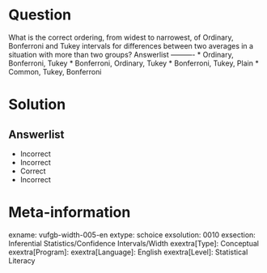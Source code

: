 Question
========

What is the correct ordering, from widest to narrowest, of Ordinary, Bonferroni and Tukey intervals for differences between two averages in a situation with more than two groups? 
Answerlist
----------
* Ordinary, Bonferroni, Tukey
* Bonferroni, Ordinary, Tukey
* Bonferroni, Tukey, Plain
* Common, Tukey, Bonferroni

Solution
========

Answerlist
----------
* Incorrect
* Incorrect
* Correct
* Incorrect

Meta-information
================
exname: vufgb-width-005-en
extype: schoice
exsolution: 0010
exsection: Inferential Statistics/Confidence Intervals/Width
exextra[Type]: Conceptual
exextra[Program]: 
exextra[Language]: English
exextra[Level]: Statistical Literacy
